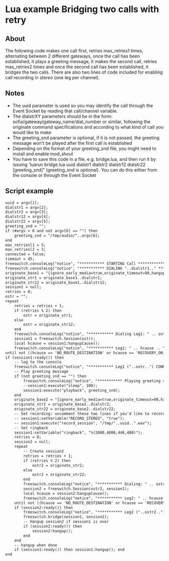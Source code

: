 
# Lua example Bridging two calls with retry 

 

## About

The following code makes one call first, retries max\_retries1 times, alternating between 2 different gateways, once the call has been established, it plays a greeting message, it makes the second call, retries max\_retries2 times and once the second call has been established, it bridges the two calls. There are also two lines of code included for enabling call recording in stereo (one leg per channel).

## Notes

* The uuid parameter is used so you may identify the call through the Event Socket by reading that call/channel variable.
* The dialstrXY parameters should be in the form: sofia/gateway/gateway\_name/dial\_number or similar, following the originate command specifications and according to what kind of call you would like to make
* The greeting\_snd parameter is optional, if it is not passed, the greeting message won't be played after the first call is established
* Depending on the format of your greeting\_snd file, you might need to install and enable mod\_shout
* You have to save this code in a file, e.g. bridge.lua, and then run it by issuing 'luarun bridge.lua uuid dialstr1 dialstr2 dialstr12 dialstr22 \[greeting\_snd\]" (greeting\_snd is optional). You can do this either from the console or through the Event Socket

## Script example

```xml
uuid = argv[1];
dialstr1 = argv[2];
dialstr2 = argv[3];
dialstr12 = argv[4];
dialstr22 = argv[5];
greeting_snd = "";
if (#argv > 6 and not argv[6] == "") then
    greeting_snd = "/tmp/audio/"..argv[6];
end
max_retriesl1 = 5;
max_retriesl2 = 3;
connected = false;
timeout = 45;
freeswitch.consoleLog("notice", "*********** STARTING Call ***********\n");
freeswitch.consoleLog("notice", "*********** DIALING "..dialstr1.." ***********\n");
originate_base1 = "{ignore_early_media=true,originate_timeout=90,hangup_after_bridge=true,uuid="..uuid..",leg=1}";
originate_str1 = originate_base1..dialstr1;
originate_str12 = originate_base1..dialstr12;
session1 = null;
retries = 0;
ostr = "";
repeat  
    retries = retries + 1;
    if (retries % 2) then 
        ostr = originate_str1;
    else 
        ostr = originate_str12; 
    end
    freeswitch.consoleLog("notice", "*********** Dialing Leg1: " .. ostr .. " - Try: "..retries.." ***********\n");
    session1 = freeswitch.Session(ostr);
    local hcause = session1:hangupCause();
    freeswitch.consoleLog("notice", "*********** Leg1: " .. hcause .. " - Try: "..retries.." ***********\n");
until not ((hcause == 'NO_ROUTE_DESTINATION' or hcause == 'RECOVERY_ON_TIMER_EXPIRE' or hcause == 'INCOMPATIBLE_DESTINATION' or hcause == 'CALL_REJECTED' or hcause == 'NORMAL_TEMPORARY_FAILURE') and (retries < max_retriesl1))
if (session1:ready()) then
    -- log to the console
    freeswitch.consoleLog("notice", "*********** Leg1 ("..ostr..") CONNECTED! ***********\n");
    -- Play greeting message
    if (not greeting_snd == "") then
        freeswitch.consoleLog("notice", "*********** Playing greeting sound: "..greeting_snd.." ***********\n");
        --session1:execute("sleep", 100);
        session1:execute("playback", greeting_snd);
    end
    originate_base2 = "{ignore_early_media=true,originate_timeout=90,hangup_after_bridge=true,uuid="..uuid..",leg=2}";
    originate_str2 = originate_base2..dialstr2;
    originate_str22 = originate_base2..dialstr22;
    -- Set recording: uncomment these two lines if you'd like to record the call in stereo (one leg on each channel)
    -- session1:setVariable("RECORD_STEREO", "true");
    -- session1:execute("record_session", "/tmp/"..uuid..".wav");
    -- Set ringback
    session1:setVariable("ringback", "%(2000,4000,440,480)");
    retries = 0;
    session2 = null;
    repeat  
        -- Create session2
        retries = retries + 1;
        if (retries % 2) then 
            ostr2 = originate_str2;
        else 
            ostr2 = originate_str22; 
        end
        freeswitch.consoleLog("notice", "*********** Dialing: " .. ostr2 .. " Try: "..retries.." ***********\n");
        session2 = freeswitch.Session(ostr2, session1);
        local hcause = session2:hangupCause();
        freeswitch.consoleLog("notice", "*********** Leg2: " .. hcause .. " Try: " .. retries .. " ***********\n");
    until not ((hcause == 'NO_ROUTE_DESTINATION' or hcause == 'RECOVERY_ON_TIMER_EXPIRE' or hcause == 'INCOMPATIBLE_DESTINATION' or hcause == 'CALL_REJECTED' or hcause == 'NORMAL_TEMPORARY_FAILURE') and (retries < max_retriesl2))
    if (session2:ready()) then
        freeswitch.consoleLog("notice", "*********** Leg2 ("..ostr2..") CONNECTED! ***********\n");
        freeswitch.bridge(session1, session2);
        -- Hangup session2 if session1 is over
        if (session2:ready()) then 
            session2:hangup(); 
        end
    end
    -- hangup when done
    if (session1:ready()) then session1:hangup(); end
end
```



